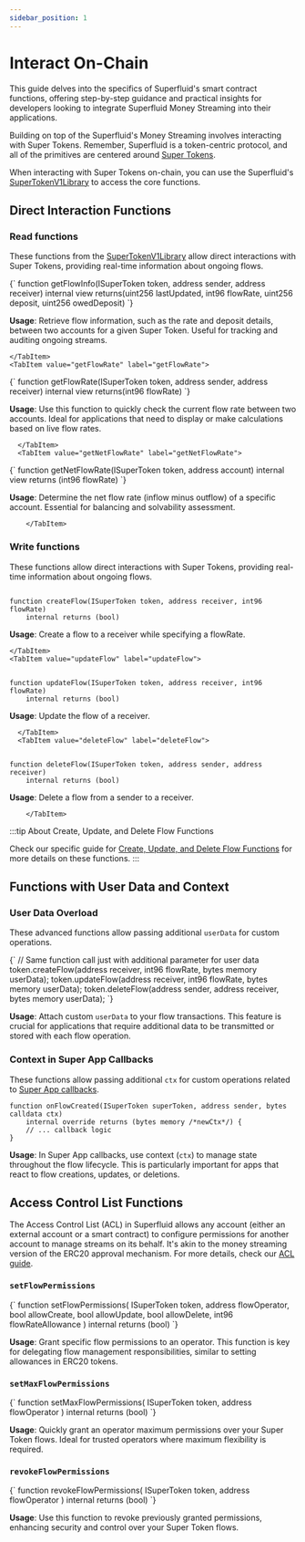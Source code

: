 ```yaml
---
sidebar_position: 1
---
```



# Interact On-Chain

This guide delves into the specifics of Superfluid's smart contract functions, offering step-by-step guidance and practical insights for developers
looking to integrate Superfluid Money Streaming into their applications.

Building on top of the Superfluid's Money Streaming involves interacting with Super Tokens.
Remember, Superfluid is a token-centric protocol, and all of the primitives are centered around [Super Tokens](/docs/protocol/super-tokens/overview).

When interacting with Super Tokens on-chain, you can use the Superfluid's [SuperTokenV1Library](/docs/technical-reference/SuperTokenV1Library) to access the core functions.

## Direct Interaction Functions

### Read functions

These functions from the [SuperTokenV1Library](/docs/technical-reference/SuperTokenV1Library) allow direct interactions with Super Tokens, providing real-time information about ongoing flows.

<Tabs>
  <TabItem value="getFlowInfo" label="getFlowInfo">

<CodeBlock language="solidity">
{`
function getFlowInfo(ISuperToken token, address sender, address receiver)
    internal view
    returns(uint256 lastUpdated, int96 flowRate, uint256 deposit, uint256 owedDeposit)
`}
</CodeBlock>

**Usage**: Retrieve flow information, such as the rate and deposit details, between two accounts for a given Super Token. Useful for tracking and auditing ongoing streams.
    
    </TabItem>
    <TabItem value="getFlowRate" label="getFlowRate">


<CodeBlock language="solidity">
{`
function getFlowRate(ISuperToken token, address sender, address receiver)
    internal view returns(int96 flowRate)
`}
</CodeBlock>

**Usage**: Use this function to quickly check the current flow rate between two accounts. Ideal for applications that need to display or make calculations based on live flow rates.
    
      </TabItem>
      <TabItem value="getNetFlowRate" label="getNetFlowRate">


<CodeBlock language="solidity">
{`
function getNetFlowRate(ISuperToken token, address account)
    internal view returns (int96 flowRate)
`}
</CodeBlock>

**Usage**: Determine the net flow rate (inflow minus outflow) of a specific account. Essential for balancing and solvability assessment.
     
        </TabItem>
</Tabs>

### Write functions

These functions allow direct interactions with Super Tokens, providing real-time information about ongoing flows.

<Tabs>
  <TabItem value="createFlow" label="createFlow">

```solidity

function createFlow(ISuperToken token, address receiver, int96 flowRate)
    internal returns (bool)
```

**Usage**: Create a flow to a receiver while specifying a flowRate.
    
    </TabItem>
    <TabItem value="updateFlow" label="updateFlow">


```solidity

function updateFlow(ISuperToken token, address receiver, int96 flowRate)
    internal returns (bool)
```

**Usage**: Update the flow of a receiver.
    
      </TabItem>
      <TabItem value="deleteFlow" label="deleteFlow">


```solidity

function deleteFlow(ISuperToken token, address sender, address receiver)
    internal returns (bool)
```

**Usage**: Delete a flow from a sender to a receiver.
     
        </TabItem>
</Tabs>

:::tip About Create, Update, and Delete Flow Functions

Check our specific guide for [Create, Update, and Delete Flow Functions](/docs/protocol/money-streaming/guides/create-update-delete-flow) for more details on these functions.
:::

## Functions with User Data and Context


### User Data Overload
These advanced functions allow passing additional `userData` for custom operations.

<CodeBlock language="solidity">
{`
// Same function call just with additional parameter for user data
token.createFlow(address receiver, int96 flowRate, bytes memory userData);
token.updateFlow(address receiver, int96 flowRate, bytes memory userData);
token.deleteFlow(address sender, address receiver, bytes memory userData);
`}
</CodeBlock>

**Usage**: Attach custom `userData` to your flow transactions. This feature is crucial for applications that require additional data to be transmitted or stored with each flow operation.

### Context in Super App Callbacks

These functions allow passing additional `ctx` for custom operations related to [Super App callbacks](/docs/protocol/advanced-topics/super-apps/callbacks).

```solidity
function onFlowCreated(ISuperToken superToken, address sender, bytes calldata ctx)
    internal override returns (bytes memory /*newCtx*/) {
    // ... callback logic
}
```


**Usage**: In Super App callbacks, use context (`ctx`) to manage state throughout the flow lifecycle. This is particularly important for apps that react to flow creations, updates, or deletions.

## Access Control List Functions

The Access Control List (ACL) in Superfluid allows any account (either an external account or a smart contract) to configure permissions for another account to manage streams on its behalf.
 It's akin to the money streaming version of the ERC20 approval mechanism. For more details, check our [ACL guide](/docs/protocol/advanced-topics/advanced-money-streaming/access-control-list).

<Tabs>
  <TabItem value="setFlowPermissions" label="setFlowPermissions">

### `setFlowPermissions`

<CodeBlock language="solidity">
{`
function setFlowPermissions(
    ISuperToken token,
    address flowOperator,
    bool allowCreate,
    bool allowUpdate,
    bool allowDelete,
    int96 flowRateAllowance
) internal returns (bool)
`}
</CodeBlock>

**Usage**: Grant specific flow permissions to an operator. This function is key for delegating flow management responsibilities, similar to setting allowances in ERC20 tokens.

  </TabItem>
  <TabItem value="setMaxFlowPermissions" label="setMaxFlowPermissions">

### `setMaxFlowPermissions`

<CodeBlock language="solidity">
{`
function setMaxFlowPermissions(
    ISuperToken token,
    address flowOperator
) internal returns (bool)
`}
</CodeBlock>

**Usage**: Quickly grant an operator maximum permissions over your Super Token flows. Ideal for trusted operators where maximum flexibility is required.

  </TabItem>
  <TabItem value="revokeFlowPermissions" label="revokeFlowPermissions">

### `revokeFlowPermissions`

<CodeBlock language="solidity">
{`
function revokeFlowPermissions(
    ISuperToken token,
    address flowOperator
) internal returns (bool)
`}
</CodeBlock>

**Usage**: Use this function to revoke previously granted permissions, enhancing security and control over your Super Token flows.

  </TabItem>
</Tabs>


